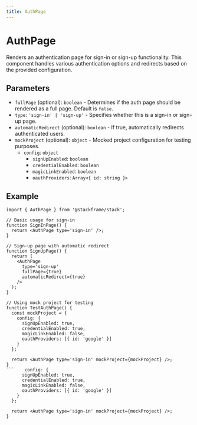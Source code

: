 ```yaml
---
title: AuthPage
---
```


# AuthPage

Renders an authentication page for sign-in or sign-up functionality. This component handles various authentication options and redirects based on the provided configuration.

## Parameters

- `fullPage` (optional): `boolean` - Determines if the auth page should be rendered as a full page. Default is `false`.
- `type`: `'sign-in' | 'sign-up'` - Specifies whether this is a sign-in or sign-up page.
- `automaticRedirect` (optional): `boolean` - If true, automatically redirects authenticated users.
- `mockProject` (optional): `object` - Mocked project configuration for testing purposes.
  - `config`: `object`
    - `signUpEnabled`: `boolean`
    - `credentialEnabled`: `boolean`
    - `magicLinkEnabled`: `boolean`
    - `oauthProviders`: `Array<{ id: string }>`

## Example

```tsx
import { AuthPage } from '@stackframe/stack';

// Basic usage for sign-in
function SignInPage() {
  return <AuthPage type='sign-in' />;
}

// Sign-up page with automatic redirect
function SignUpPage() {
  return (
    <AuthPage
      type='sign-up'
      fullPage={true}
      automaticRedirect={true}
    />
  );
}

// Using mock project for testing
function TestAuthPage() {
  const mockProject = {
    config: {
      signUpEnabled: true,
      credentialEnabled: true,
      magicLinkEnabled: false,
      oauthProviders: [{ id: 'google' }]
    }
  };

  return <AuthPage type='sign-in' mockProject={mockProject} />;
}
```    config: {
      signUpEnabled: true,
      credentialEnabled: true,
      magicLinkEnabled: false,
      oauthProviders: [{ id: 'google' }]
    }
  };

  return <AuthPage type='sign-in' mockProject={mockProject} />;
}
```